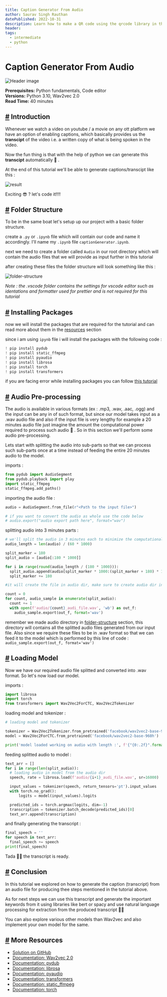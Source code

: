 ```yaml
---
title: Caption Generator From Audio
author: Saurav Singh Rauthan
datePublished: 2022-10-31
description: Learn how to make a QR code using the qrcode library in this project tutorial
header:
tags:
  - intermediate
  - python
---
```


# Caption Generator From Audio

<AuthorAvatar author_name="Saurav Singh Rauthan" author_avatar="/images/projects/authors/saurav_singh_rauthan.jpg" />

![Header image](URL)

**Prerequisites:** Python fundamentals, Code editor  
**Versions:** Python 3.10, Wav2vec 2.0  
**Read Time:** 40 minutes

## [#](#-introduction) Introduction

Whenever we watch a video on youtube / a movie on any ott platform we have an option of enabling captions, which basically provides us the **transcipt** of the video i.e. a written copy of what is being spoken in the video.

Now the fun thing is that with the help of python we can generate this **transcipt** automatically 🤯 .

At the end of this tutorial we'll be able to generate captions/transcipt like this :

![result](output.gif)

Exciting 😎  ? let's code it!!!!

## [#](#-folder-structure) Folder Structure

To be in the same boat let's setup up our project with a basic folder structure.

create a `.py` or `.ipynb` file which will contain our code and name it accordingly. I'll name my `.ipynb` file `captionGenerator.ipynb`.

next we need to create a folder called `Audio` in our root directory which will contain the audio files that we will provide as input further in this tutorial

after creating these files the folder structure will look something like this :

![folder-structure](folder-structure.jpg)


_Note : the .vscode folder contains the settings for vscode editor such as identations and formatter used for prettier and is not required for this tutorial_

## [#](#-installing-packages) Installing Packages

now we will install the packages that are required for the tutorial and can read more about them in the [resources](#-more-resources) section

since i am using `ipynb` file i will install the packages with the following code :

```py
! pip install pydub
! pip install static_ffmpeg
! pip install pyaudio
! pip install librosa
! pip install torch
! pip install transformers
```

if you are facing error while installing packages you can follow [this tutorial](https://packaging.python.org/en/latest/tutorials/installing-packages/)

## [#](#-audio-preprocessing) Audio Pre-processing

The audio is available in various formats (ex : .mp3, .wav, .aac, .ogg) and the input can be any in of such format, but since our model takes input as a .wav audio file and also if the input file is very lengthy for example a 20 minutes audio file just imagine the amount the computational power required to process such audio 🤯 . So in this section we'll perform some audio pre-processing.

Lets start with splitting the audio into sub-parts so that we can process such sub-parts once at a time instead of feeding the entire 20 minutes audio to the model.

imports :

```py
from pydub import AudioSegment
from pydub.playback import play
import static_ffmpeg
static_ffmpeg.add_paths()
```

importing the audio file :

```py
audio = AudioSegment.from_file(r"<Path to the input file>")

# if you want to convert the audio as whole use the code below
# audio.export("audio export path here", format="wav")
```

splitting audio into 3 minutes parts :

```py
# we'll split the audio in 3 minutes each to minimize the computational power used by model
audio_length = len(audio) / (60 * 1000)

split_marker = 180
split_audio = [audio[:180 * 1000]]

for i in range(round(audio_length / (180 * 1000))):
  split_audio.append(audio[split_marker * 1000:(split_marker + 180) * 1000])
  split_marker += 180

#it will create the file in audio dir, make sure to create audio dir in root folder

count = 0
for count, audio_sample in enumerate(split_audio):
  count += 1
  with open(f'audio/{count}_audi_file.wav', 'wb') as out_f:
    audio_sample.export(out_f, format='wav')
```

remember we made audio directory in [folder-structure](#-folder-structure) section, this directory will contains all the splitted audio files generated from our input file. Also since we require these files to be in .wav format so that we can feed it to the model which is performed by this line of code : ` audio_sample.export(out_f, format='wav')`

## [#](#-loading-model) Loading Model

Now we have our required audio file splitted and converted into .wav format. So let's now load our model.

imports :

```py
import librosa
import torch
from transformers import Wav2Vec2ForCTC, Wav2Vec2Tokenizer
```

loading model and tokenizer :

```py
# loading model and tokenizer

tokenizer = Wav2Vec2Tokenizer.from_pretrained('facebook/wav2vec2-base-960h')
model = Wav2Vec2ForCTC.from_pretrained('facebook/wav2vec2-base-960h')

print('model loaded working on audio with length :', f'{"{0:.2f}".format(audio_length)}s')
```

feeding splitted audio to model :

```py
text_arr = []
for i in range(len(split_audio)):
  # loading audio in model from the audio dir
  speech, rate = librosa.load(f'audio/{i+1}_audi_file.wav', sr=16000)

  input_values = tokenizer(speech, return_tensors='pt').input_values
  with torch.no_grad():
      logits = model(input_values).logits

  predicted_ids = torch.argmax(logits, dim=-1)
  transcription = tokenizer.batch_decode(predicted_ids)[0]
  text_arr.append(transcription)
```

and finally generating the transcript :

```py
final_speech = ''
for speech in text_arr:
  final_speech += speech
print(final_speech)
```

Tada 🧙🎉  the transcript is ready.

## [#](#-conclusion) Conclusion

In this tutorial we explored on how to generate the caption (transcript) from an audio file for producing thee steps mentioned in the tutorial above.

As for next steps we can use this transcript and generate the important keywords from it using libraries like bert or spacy and use natural language processing for extraction from the produced transcript 👨‍💻

You can also explore various other models than Wav2vec and also implement your own model for the same.

## [#](#-more-resources) More Resources

- [Solution on GitHub](finalCode.ipynb)
- [Documentation: Wav2vec 2.0](https://ai.facebook.com/blog/wav2vec-20-learning-the-structure-of-speech-from-raw-audio/)
- [Documentation: pydub](https://pypi.org/project/pydub/)
- [Documentation: librosa](https://librosa.org/doc/latest/index.html)
- [Documentation: pyaudio](https://pypi.org/project/PyAudio/)
- [Documentation: transformers](https://pypi.org/project/transformers/)
- [Documentation: static_ffmpeg](https://pypi.org/project/static-ffmpeg/)
- [Documentation: torch](https://pypi.org/project/torch/)
